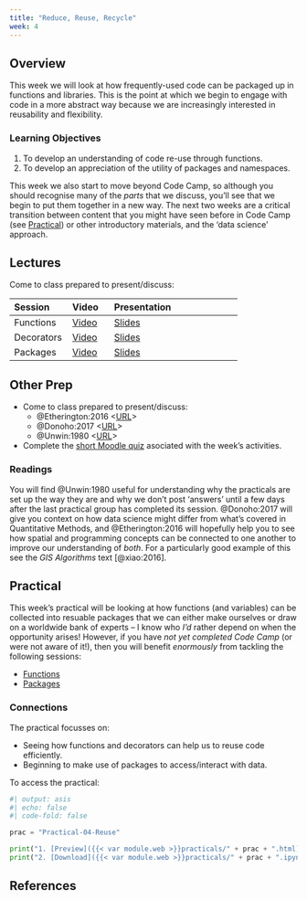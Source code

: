 ```yaml
---
title: "Reduce, Reuse, Recycle"
week: 4
---
```


## Overview

This week we will look at how frequently-used code can be packaged up in functions and libraries. This is the point at which we begin to engage with code in a more abstract way because we are increasingly interested in reusability and flexibility.

::: {.callout-important}

### Learning Objectives

1. To develop an understanding of code re-use through functions.
2. To develop an appreciation of the utility of packages and namespaces.

::: 

This week we also start to move beyond Code Camp, so although you should recognise many of the _parts_ that we discuss,  you'll see that we begin to put them together in a new way. The next two weeks are a critical transition between content that you might have seen before in Code Camp (see [Practical](#practical)) or other introductory materials, and the 'data science' approach.

## Lectures

Come to class prepared to present/discuss:

| Session | Video | Presentation    | 
| :------ | :---- | :-------------- | 
| Functions | [Video]({{< var vids.functions >}}) | [Slides](../lectures/{{< meta week >}}.1-Functions.qmd) | 
| Decorators | [Video]({{< var vids.decorators >}}) | [Slides](../lectures/{{< meta week >}}.2-Decorators.qmd) | 
| Packages | [Video]({{< var vids.packages >}}) | [Slides](../lectures/{{< meta week >}}.3-Packages.qmd) | 

## Other Prep

- Come to class prepared to present/discuss:
  - @Etherington:2016 <[URL](https://doi.org/10.1080/03098265.2015.1086981)>
  - @Donoho:2017 <[URL](https://doi.org/10.1080/10618600.2017.1384734)>
  - @Unwin:1980 <[URL](https://doi.org/10.1080/03098268008708772)>
- Complete the [short Moodle quiz]({{< var quiz.week3 >}}) asociated with the week's activities.

::: {.callout-tip}
### Readings

You will find @Unwin:1980 useful for understanding why the practicals are set up the way they are and why we don't post 'answers' until a few days after the last practical group has completed its session. @Donoho:2017 will give you context on how data science might differ from what's covered in Quantitative Methods, and @Etherington:2016 will hopefully help you to see how spatial and programming concepts can be connected to one another to improve our understanding of *both*. For a particularly good example of this see the *GIS Algorithms* text [@xiao:2016].

:::

## Practical

This week's practical will be looking at how functions (and variables) can be collected into resuable packages that we can either make ourselves or draw on a worldwide bank of experts -- I know who _I'd_ rather depend on when the opportunity arises! However, if you have *not yet completed Code Camp* (or were not aware of it!), then you will benefit *enormously* from tackling the following sessions:

- [Functions](https://jreades.github.io/code-camp/lessons/Functions.html)
- [Packages](https://jreades.github.io/code-camp/lessons/Functions.html)

::: {.callout-tip}
### Connections

The practical focusses on:

- Seeing how functions and decorators can help us to reuse code efficiently.
- Beginning to make use of packages to access/interact with data.

::: 

To access the practical:

```python
#| output: asis
#| echo: false
#| code-fold: false

prac = "Practical-04-Reuse"

print("1. [Preview]({{< var module.web >}}practicals/" + prac + ".html)")
print("2. [Download]({{< var module.web >}}practicals/" + prac + ".ipynb)")

```

## References
